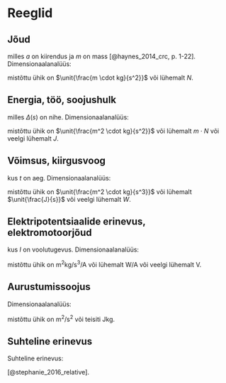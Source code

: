 # Reeglid

## Jõud

```{=tex}
\begin{align}
F := a \cdot m,
(\#eq:force)
\end{align}
```

milles *a* on kiirendus ja *m* on mass [@haynes_2014_crc, p. 1-22]. Dimensionaalanalüüs:

```{=tex}
\begin{align}
\frac{L}{T^2} \cdot M = \frac{L \cdot M}{T^2},
(\#eq:dimensional-analysis-for-force)
\end{align}
```

mistõttu ühik on $\unit{\frac{m \cdot kg}{s^2}}$ või lühemalt $\unit{N}$.

## Energia, töö, soojushulk

```{=tex}
\begin{align}
E := F \cdot \Delta(s) = m \cdot a \cdot \Delta(s),
(\#eq:energy)
\end{align}
```

milles $\Delta(s)$ on nihe. Dimensionaalanalüüs:

```{=tex}
\begin{align}
\frac{L \cdot M}{T^2} \cdot L = \frac{L^2 \cdot M}{T^2},
(\#eq:dimensional-analysis-for-energy)
\end{align}
```

mistõttu ühik on $\unit{\frac{m^2 \cdot kg}{s^2}}$ või lühemalt $\unit{m \cdot N}$ või veelgi lühemalt $\unit{J}$.

## Võimsus, kiirgusvoog

```{=tex}
\begin{align}
P := \frac{E}{t} = \frac{m \cdot a \cdot \Delta(s)}{t},
(\#eq:power)
\end{align}
```

kus *t* on aeg. Dimensionaalanalüüs:

```{=tex}
\begin{align}
\frac{L^2 \cdot M}{T^2 \cdot T} = \frac{L^2 \cdot M}{T^3}
(\#eq:dimensional-analysis-for-power)
\end{align}
```

mistõttu ühik on $\unit{\frac{m^2 \cdot kg}{s^3}}$ või lühemalt $\unit{\frac{J}{s}}$ või veelgi lühemalt $\unit{W}$.

## Elektripotentsiaalide erinevus, elektromotoorjõud

```{=tex}
\begin{align}
U := \frac{P}{I} = \frac{m \cdot a \cdot \Delta(s)}{t \cdot I},
(\#eq:electric-potential-difference)
\end{align}
```

kus *I* on voolutugevus. Dimensionaalanalüüs:


```{=tex}
\begin{align}
\frac{L^2 \cdot M}{T^3 \cdot I}
(\#eq:dimensional-analysis-for-electric-potential-difference)
\end{align}
```

mistõttu ühik on $\unit{\metre\squared\kg\per\cubic\second\per\ampere}$ või lühemalt $\unit{\watt\per\ampere}$ või veelgi lühemalt $\unit{\volt}$.

## Aurustumissoojus

```{=tex}
\begin{align}
\Delta_\text{vap}(H) = \frac{E}{m} = \frac{m \cdot a \cdot \Delta(s)}{m} = a \cdot \Delta(s).
(\#eq:heat-of-vaporization)
\end{align}
```

Dimensionaalanalüüs:

```{=tex}
\begin{align}
\frac{L^2 \cdot M}{T^2 \cdot M} = \frac{L^2}{T^2},
(\#eq:dimensional-analysis-for-heat-of-vaporization)
\end{align}
```

mistõttu ühik on $\unit{\metre\squared\per\second\squared}$ või teisiti $\unit{\joule\kg}$.

## Suhteline erinevus

Suhteline erinevus:

```{=tex}
\begin{align}
RE := \frac{|f - r|}{f}
(\#eq:relative-difference)
\end{align}
```

[@stephanie_2016_relative].

